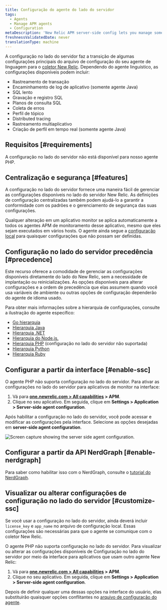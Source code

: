 ```yaml
---
title: Configuração do agente do lado do servidor
tags:
  - Agents
  - Manage APM agents
  - Configuration
metaDescription: 'New Relic APM server-side config lets you manage some agent settings from the New Relic side, instead of the agent config file.'
freshnessValidatedDate: never
translationType: machine
---
```


A configuração no lado do servidor faz a transição de algumas configurações principais do arquivo de configuração do seu agente de linguagem para o [coletor New Relic](/docs/accounts-partnerships/education/getting-started-new-relic/glossary#collector). Dependendo do agente linguístico, as configurações disponíveis podem incluir:

* Rastreamento de transação
* Encaminhamento de log de aplicativo (somente agente Java)
* SQL lento
* Gravação e registro SQL
* Planos de consulta SQL
* Coleta de erros
* Perfil de tópico
* Distributed tracing
* Rastreamento multiaplicativo
* Criação de perfil em tempo real (somente agente Java)

## Requisitos [#requirements]

A configuração no lado do servidor não está disponível para nosso agente PHP.

## Centralização e segurança [#features]

A configuração no lado do servidor fornece uma maneira fácil de gerenciar as configurações disponíveis no lado do servidor New Relic. As definições de configuração centralizadas também podem ajudá-lo a garantir a conformidade com os padrões e o gerenciamento de segurança das suas configurações.

Qualquer alteração em um aplicativo monitor se aplica automaticamente a todos os agentes APM de monitoramento desse aplicativo, mesmo que eles sejam executados em vários hosts. O agente ainda segue a [configuração local](/docs/agents/manage-apm-agents/configuration/configure-agent) para quaisquer configurações que não possam ser definidas.

## Configuração no lado do servidor precedência [#precedence]

Este recurso oferece a comodidade de gerenciar as configurações disponíveis diretamente do lado do New Relic, sem a necessidade de implantação ou reinicializações. As opções disponíveis para alterar configurações e a ordem de precedência que elas assumem quando você usa variáveis de ambiente ou outras opções de configuração dependerão do agente de idioma usado.

Para obter mais informações sobre a hierarquia de configurações, consulte a ilustração do agente específico:

* [Go hierarquia](/docs/agents/go-agent/instrumentation/go-agent-configuration#options)
* [Hierarquia Java](/docs/agents/java-agent/configuration/java-agent-configuration-config-file#config-options-precedence)
* [Hierarquia .NET](/docs/agents/net-agent/installation-configuration/net-agent-configuration#config-options-precedence)
* [Hierarquia do Node.js.](/docs/agents/nodejs-agent/installation-configuration/configuring-nodejs#hierarchy)
* [Hierarquia PHP](/docs/agents/php-agent/configuration/php-agent-configuration#config-options-precedence) (configuração no lado do servidor não suportada)
* [Hierarquia Python](/docs/agents/python-agent/installation-configuration/python-agent-configuration#options)
* [Hierarquia Ruby](/docs/agents/ruby-agent/installation-configuration/ruby-agent-configuration#Options)

## Configurar a partir da interface [#enable-ssc]

O agente PHP não suporta configuração no lado do servidor. Para ativar as configurações no lado do servidor para aplicativos de monitor na interface:

1. Vá para <DNT>**[one.newrelic.com &gt; All capabilities](https://one.newrelic.com/all-capabilities) &gt; APM**</DNT>.
2. Clique no seu aplicativo. Em seguida, clique em <DNT>**Settings &gt; Application &gt; Server-side agent configuration**</DNT>.

Após habilitar a configuração no lado do servidor, você pode acessar e modificar as configurações pela interface. Selecione as opções desejadas em <DNT>**server-side agent configuration**</DNT>.

<img title="Server side agent configuration" alt="Screen capture showing the server side agent configuration." src="/images/server_side_agent_configuration_screenshot.webp" />

## Configurar a partir da API NerdGraph [#enable-nerdgraph]

Para saber como habilitar isso com o NerdGraph, consulte o [tutorial do NerdGraph](/docs/apis/nerdgraph/examples/apm-config-nerdgraph).

## Visualizar ou alterar configurações de configuração no lado do servidor [#customize-ssc]

Se você usar a configuração no lado do servidor, ainda deverá incluir `license_key` e `app_name` no arquivo de configuração local. Essas configurações são necessárias para que o agente se comunique com o coletor New Relic.

O agente PHP não suporta configuração no lado do servidor. Para visualizar ou alterar as configurações disponíveis de Configuração no lado do servidor por meio da interface para aplicativos que usam outro agente New Relic:

1. Vá para <DNT>**[one.newrelic.com &gt; All capabilities](https://one.newrelic.com/all-capabilities) &gt; APM**</DNT>.
2. Clique no seu aplicativo. Em seguida, clique em <DNT>**Settings &gt; Application &gt; Server-side agent configuration**</DNT>.

Depois de definir qualquer uma dessas opções na interface do usuário, elas substituirão quaisquer opções conflitantes no [arquivo de configuração do agente](#precedence).